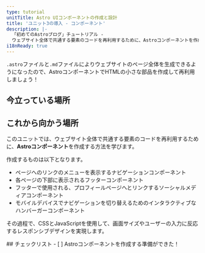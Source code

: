 ```yaml
---
type: tutorial
unitTitle: Astro UIコンポーネントの作成と設計
title: 'ユニット3の導入 - コンポーネント'
description: |-
  「初めてのAstroブログ」チュートリアル -
  ウェブサイト全体で共通する要素のコードを再利用するために、Astroコンポーネントを作成する
i18nReady: true
---
```



`.astro`ファイルと`.md`ファイルによりウェブサイトのページ全体を生成できるようになったので、AstroコンポーネントでHTMLの小さな部品を作成して再利用しましょう！

## 今立っている場所

<StackblitzIntro tree="withastro/blog-tutorial-demo/tree/unit-3/start"/>

## これから向かう場所

このユニットでは、ウェブサイト全体で共通する要素のコードを再利用するために、**Astroコンポーネント**を作成する方法を学びます。

作成するものは以下となります。
- ページへのリンクのメニューを表示するナビゲーションコンポーネント
- 各ページの下部に表示されるフッターコンポーネント
- フッターで使用される、プロフィールページへとリンクするソーシャルメディアコンポーネント
- モバイルデバイスでナビゲーションを切り替えるためのインタラクティブなハンバーガーコンポーネント

その過程で、CSSとJavaScriptを使用して、画面サイズやユーザーの入力に反応するレスポンシブデザインを実現します。


<Box icon="check-list">
## チェックリスト

<Checklist>
- [ ] Astroコンポーネントを作成する準備ができた！
</Checklist>
</Box>
